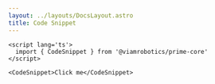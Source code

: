 ```yaml
---
layout: ../layouts/DocsLayout.astro
title: Code Snippet
---
```



```svelte
<script lang='ts'>
  import { CodeSnippet } from '@viamrobotics/prime-core'
</script>

<CodeSnippet>Click me</CodeSnippet>
```

<Example title='Primary'>
  <CodeSnippet
    language="json"
    code={`
  [{
  "id": 1,
  "first_name": "Beatrice",
  "last_name": "Earwicker",
  "email": "bearwicker0@washington.edu",
  "gender": "Female",
  "ip_address": "180.7.54.35"
  }, {
  "id": 2,
  "first_name": "Linnell",
  "last_name": "Juhruke",
  "email": "ljuhruke1@newyorker.com",
  "gender": "Female",
  "ip_address": "57.19.218.117"
  }, {
  "id": 3,
  "first_name": "Mathew",
  "last_name": "Abramovic",
  "email": "mabramovic2@miibeian.gov.cn",
  "gender": "Male",
  "ip_address": "46.0.113.0"
  }]
    `.trim()}
  />
</Example>


